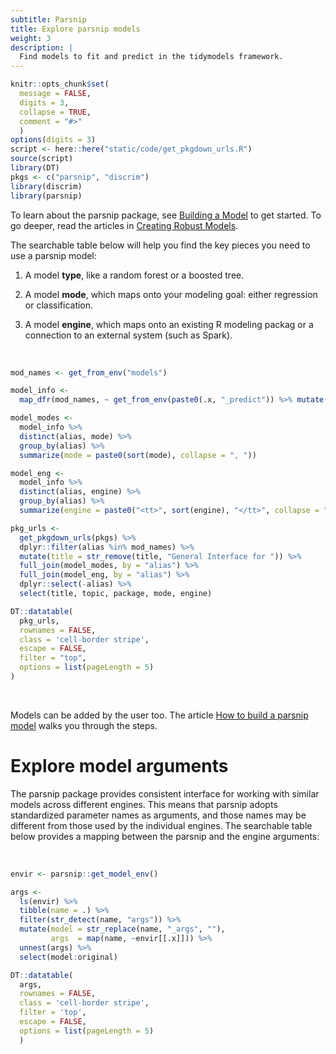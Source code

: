 ```yaml
---
subtitle: Parsnip
title: Explore parsnip models
weight: 3
description: | 
  Find models to fit and predict in the tidymodels framework.
---
```


```r
knitr::opts_chunk$set(
  message = FALSE,
  digits = 3,
  collapse = TRUE,
  comment = "#>"
  )
options(digits = 3)
script <- here::here("static/code/get_pkgdown_urls.R")
source(script)
library(DT)
pkgs <- c("parsnip", "discrim")
library(discrim)
library(parsnip)
```

To learn about the parsnip package, see [Building a Model](/start/models/) to get started. To go deeper, read the articles in [Creating Robust Models](/learn/models/).

The searchable table below will help you find the key pieces you need to use a parsnip model: 

1. A model **type**, like a random forest or a boosted tree.

1. A model **mode**, which maps onto your modeling goal: either regression or classification.

1. A model **engine**, which maps onto an existing R modeling packag or a connection to an external system (such as Spark). 

<br>

```r
mod_names <- get_from_env("models")

model_info <-
  map_dfr(mod_names, ~ get_from_env(paste0(.x, "_predict")) %>% mutate(alias = .x))

model_modes <- 
  model_info %>% 
  distinct(alias, mode) %>% 
  group_by(alias) %>% 
  summarize(mode = paste0(sort(mode), collapse = ", "))

model_eng <- 
  model_info %>% 
  distinct(alias, engine) %>% 
  group_by(alias) %>% 
  summarize(engine = paste0("<tt>", sort(engine), "</tt>", collapse = ", "))

pkg_urls <- 
  get_pkgdown_urls(pkgs) %>% 
  dplyr::filter(alias %in% mod_names) %>% 
  mutate(title = str_remove(title, "General Interface for ")) %>% 
  full_join(model_modes, by = "alias") %>% 
  full_join(model_eng, by = "alias") %>% 
  dplyr::select(-alias) %>% 
  select(title, topic, package, mode, engine)
```


```r
DT::datatable(
  pkg_urls,
  rownames = FALSE,
  class = 'cell-border stripe',
  escape = FALSE,
  filter = "top",
  options = list(pageLength = 5)
)
```

<br>

Models can be added by the user too. The article [How to build a parsnip model](/learn/developer/models/) walks you through the steps.

# Explore model arguments

The parsnip package provides consistent interface for working with similar models across different engines. This means that parsnip adopts standardized parameter names as arguments, and those names may be different from those used by the individual engines. The searchable table below provides a mapping between the parsnip and the engine arguments: 

<br>

```r
envir <- parsnip::get_model_env()

args <- 
  ls(envir) %>% 
  tibble(name = .) %>% 
  filter(str_detect(name, "args")) %>% 
  mutate(model = str_replace(name, "_args", ""),
         args  = map(name, ~envir[[.x]])) %>% 
  unnest(args) %>% 
  select(model:original)

DT::datatable(
  args, 
  rownames = FALSE,
  class = 'cell-border stripe',
  filter = 'top',
  escape = FALSE,
  options = list(pageLength = 5)
  )
```



